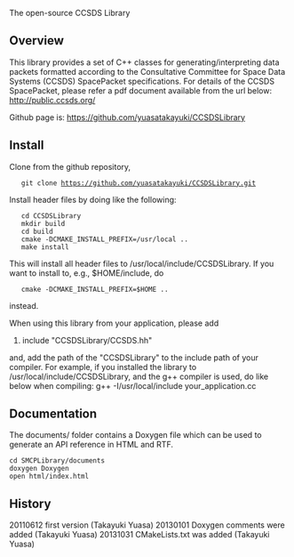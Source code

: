 The open-source CCSDS Library

==Overview==
This library provides a set of C++ classes for generating/interpreting
data packets formatted according to the Consultative Committee for 
Space Data Systems (CCSDS) SpacePacket specifications.
For details of the CCSDS SpacePacket, please refer a pdf document available
from the url below:
http://public.ccsds.org/

Github page is:
https://github.com/yuasatakayuki/CCSDSLibrary


==Install==
Clone from the github repository,
	git clone https://github.com/yuasatakayuki/CCSDSLibrary.git

Install header files by doing like the following:
	cd CCSDSLibrary
	mkdir build
	cd build
	cmake -DCMAKE_INSTALL_PREFIX=/usr/local ..
	make install

This will install all header files to /usr/local/include/CCSDSLibrary. If you want to install to, e.g., $HOME/include, do
	cmake -DCMAKE_INSTALL_PREFIX=$HOME ..
instead.

When using this library from your application, please add
#include "CCSDSLibrary/CCSDS.hh"
and, add the path of the "CCSDSLibrary" to the include path of
your compiler. For example, if you installed the library to
/usr/local/include/CCSDSLibrary, and the g++ compiler is used, do like below when
compiling:
g++ -I/usr/local/include your_application.cc


==Documentation==
The documents/ folder contains a Doxygen file which can be used to
generate an API reference in HTML and RTF.
 cd SMCPLibrary/documents
 doxygen Doxygen
 open html/index.html


==History==
20110612 first version (Takayuki Yuasa)
20130101 Doxygen comments were added (Takayuki Yuasa)
20131031 CMakeLists.txt was added (Takayuki Yuasa)